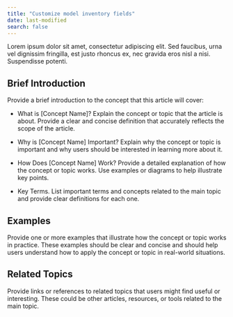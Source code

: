 ```yaml
---
title: "Customize model inventory fields"
date: last-modified
search: false
---
```


Lorem ipsum dolor sit amet, consectetur adipiscing elit. Sed faucibus, urna vel dignissim fringilla, est justo rhoncus ex, nec gravida eros nisl a nisi. Suspendisse potenti. 

## Brief Introduction

Provide a brief introduction to the concept that this article will cover:

- What is [Concept Name]? Explain the concept or topic that the article is about. Provide a clear and concise definition that accurately reflects the scope of the article.

- Why is [Concept Name] Important? Explain why the concept or topic is important and why users should be interested in learning more about it.

- How Does [Concept Name] Work? Provide a detailed explanation of how the concept or topic works. Use examples or diagrams to help illustrate key points.

- Key Terms. List important terms and concepts related to the main topic and provide clear definitions for each one.

## Examples

Provide one or more examples that illustrate how the concept or topic works in practice. These examples should be clear and concise and should help users understand how to apply the concept or topic in real-world situations.

## Related Topics

Provide links or references to related topics that users might find useful or interesting. These could be other articles, resources, or tools related to the main topic.
